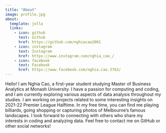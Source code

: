 ```yaml
---
title: "About"
image: profile.jpg
about:
  template: jolla
  links:
    - icon: github
      text: Github
      href: https://github.com/nghiacao2001
    - icon: instagram
      text: Instagram
      href: https://www.instagram.com/nghia_cao_/
    - icon: facebook
      text: Facebook
      href: https://www.facebook.com/nghia.cao.3762/
---
```

Hello! I am Nghia Cao, a first-year student studying Master of Business Analytics at Monash University. I have a passion for computing and coding, and I am currently exploring various aspects of data analysis throughout my studies. I am working on projects related to some interesting insights on 2021-22 Premier League Halftime. In my free time, you can find me playing billiards, going shopping or capturing photos of Melbourne's famous landscapes. I look forward to connecting with others who share my interests in coding and analyzing data. Feel free to contact me on GitHub or other social networks!
